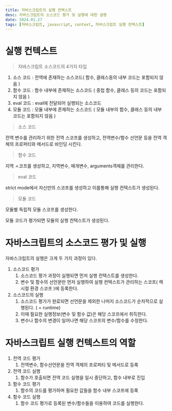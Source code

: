 ```yaml
---
title: 자바스크립트의 실행 컨텍스트
desc: 자바스크립트의 소스코드 평가 및 실행에 대한 설명
date: 2024.01.27
tags: [자바스크립트, javascript, context, 자바스크립트 실행 컨텍스트]
---
```

# 실행 컨텍스트

> 자바스크립트 소스코드의 4가지 타입
> 
1. 소스 코드 : 전역에 존재하는 소스코드( 함수, 클래스동의 내부 코드는 포함되지 않음 )
2. 함수 코드 : 함수 내부에 존재하는 소스코드 ( 중첩 함수, 클래스 등의 코드는 포함되지 않음 )
3. eval 코드 : eval에 전달되어 실행되는 소스코드
4. 모듈 코드 : 모듈 내부에 존재하는 소스코드 ( 모듈 내부의 함수, 클래스 등의 내부 코드는 포함되지 않음 )

> 소스 코드
> 

전역 변수를 관리하기 위한 전역 스코프를 생성하고, 전역변수/함수 선언문 등을 전역 객체의 프로퍼티와 메서드로 바인딩 시킨다.

> 함수 코드
> 

지역 ㅅ코프를 생성하고, 지역변수, 매개변수, arguments객체를 관리한다.

> eval 코드
> 

strict mode에서 자신만의 스코프를 생성하고 이를통해 실행 컨텍스트가 생성된다.

> 모듈 코드
> 

모듈별 독립적 모듈 스코프를 생성한다.

모듈 코드가 평가되면 모듈의 실행 컨텍스트가 생성된다.

# 자바스크립트의 소스코드 평가 및 실행

자바스크립트의 실행은 크게 두 가지 과정이 있다.

1. 소스코드 평가
    1. 소스코드 평가 과정이 실행되면 먼저 실행 컨텍스트를 생성한다.
    2. 변수 및 함수의 선언문만 먼저 실행하여 실행 컨텍스트가 관리하는 스코프( 렉시컬 환경 스코프 )에 등록한다.
2. 소스코드의 실행
    1. 소스코드 평가가 완료되면 선언문을 제외한 나머지 소스코드가 순차적으로 실행된다. ( = runtime)
    2. 이때 필요한 실행정보(변수 및 함수 값)은 해당  스코프에서 취득한다.
    3. 변수나 함수의 변경이 일어나면 해당 스코프의 변수/함수를 수정한다.

# 자바스크립트 실행 컨텍스트의 역할

1. 전역 코드 평가
    1. 전역변수, 함수선언문을 전역 객체의 프로퍼티 및 메서드로 등록
2. 전역 코드 실행
    1. 함수가 호출되면 전역 코드 실행을 일시 중단하고, 함수 내부로 진입
3. 함수 코드 평가
    1. 함수의 코드를 평가하며 필요한 값들을 함수 내부 스코프에 등록
4. 함수 코드 실행
    1. 함수 코드 평가로 등록된 변수/함수들을 이용하여 코드를 실행한다.
